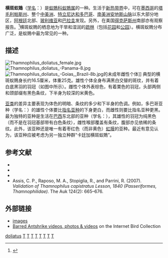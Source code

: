 {{noteTA
|1=zh-cn:特立尼达和多巴哥; zh-tw:千里達及托巴哥; zh-hk:千里達和多巴哥;
|2=zh-cn:特立尼达; zh-tw:千里達; zh-hk:千里達;
|3=zh-cn:多巴哥; zh-tw:托巴哥; zh-hk:多巴哥;
|4=zh-cn:厘米; zh-tw:公分;
|5=克=>zh-tw:公克;克=>zh-hk:公克;克=>zh-mo:公克;
}}
{{Speciesbox
| genus = Thamnophilus
| species = doliatus
| authority = ([[卡尔·林奈|Linnaeus]], 1764)
| status = LC
| status_system = iucn3.1
| image = Thamnophilus doliatus -Goias, Brazil-8.jpg
| image_caption = 巴西[[戈亚斯州|戈亚斯州]]的横斑蚁鵙雄性个体
}}

'''横斑蚁鵙'''（[[学名|学名]]：{{lang|la|''Thamnophilus doliatus''}}）是[[蚁鵙科|蚁鵙科]][[蚁鵙属|蚁鵙属]]的一种。生活于[[新热带界|新热带界]]中，可在[[墨西哥|墨西哥]]的[[塔毛利帕斯州|塔毛利帕斯州]]、整个[[中美洲|中美洲]]、[[特立尼达和多巴哥|特立尼达和多巴哥]]、[[南美洲|南美洲]][[安地斯山脉|安地斯山脉]]以东大部分地区，[[阿根廷|阿根廷]]北部、[[玻利维亚|玻利维亚]]和[[巴拉圭|巴拉圭]]发现。另外，在美国[[得克萨斯州|得克萨斯州]]南部亦有观察报告。<ref>{{cite web |url=http://www.texasbirds.org/tbrc/ar2007.html |title=存档副本 |accessdate=2009-08-21  |deadurl=yes |archiveurl=https://web.archive.org/web/20091208133322/http://texasbirds.org/tbrc/ar2007.html |archivedate=2009-12-08 }}</ref>横斑蚁鵙的栖息地为干旱和湿润的[[疏林|疏林]]（包括[[花园|花园]]和[[公园|公园]]）。横斑蚁鵙分布广泛，是蚁鵙中最为常见的一种。

== 描述 ==
[[Image:Thamnophilus_doliatus_female.jpg|thumb]]
[[File:Thamnophilus_doliatus_-Panama-8.jpg|left]]
[[File:Thamnophilus_doliatus_-Goias,_Brazil-8b.jpg|left]]的未成年雌性个体]]
典型的横斑蚁鵙身长约16.5厘米，体重25克。雄性个体全身布满黑白交替的斑纹，并有着白底黑羽的羽冠（如图中所示）。雌性个体外表棕色，有着栗色的羽冠，头部两侧和颈部缀有黑色条纹，下半身为较深的米黄色。

[[亚类|亚类]]的差异主要表现为体色的明暗、条纹的多少和下半身的色调。例如，多巴哥亚种（学名：{{lang|la|''T. d. tobagensis''}}）的雄性个体要比[[指名亚种|指名亚种]]的下身更白，而雌性则要比指名亚种更黑。最为独特的亚种是生活在[[巴西|巴西]]东北部的{{link-en|卡廷加|Caatinga}}亚种（学名：{{lang|la|''T. d. capistratus''}}），其雄性的羽冠为纯黑色（而不是在羽冠基部带有白色条纹），雌性喉部覆盖有条纹，腹部亦见依稀的条纹。此外，该亚种还是唯一有着枣红色（而非黄色）[[虹膜|虹膜]]的亚种。最近有意见认为，该亚种应被考虑为另一独立种群“卡廷加横斑蚁鵙”。

== 参考文献 ==
{{Listen|filename = Song of Thamnophilus doliatus.ogg|title = 在哥斯达黎加察拉拉国家公园（Carara NP）录制的横斑蚁鵙二重奏|type = sound|pos = left}}
{{Reflist}}<!-- CaribbJSci43:87. -->
* {{IUCN2010
|assessors=BirdLife International
|year=2009
|id=145531
|title=Thamnophilus doliatus
|version=3.1
|downloaded=2010-09-21
}}
*{{cite book
| last = ffrench<!--this name should not be capitalized-->
| first = Richard
| title = A Guide to the Birds of Trinidad and Tobago
| edition = 2nd edition
| year = 1991
| publisher = Comstock Publishing
| isbn = 0-8014-9792-2 }}
*{{cite book
| last = Hilty
| first = Steven L 
| title = Birds of Venezuela
| publisher = Christopher Helm
| date = 2003
| location = London
| isbn = 0-7136-6418-5 }}
* Assis, C. P.,  Raposo, M. A., Stopiglia, R., and Parrini, R. (2007). ''Validation of Thamnophilus capistratus Lesson, 1840 (Passeriformes, Thamnophilidae).'' The Auk 124(2): 665–676.

== 外部链接 ==
* [http://www.nhlstenden.com/ images] {{Wayback|url=http://www.nhlstenden.com/ |date=20210403094856 }}
* [http://ibc.lynxeds.com/species/barred-antshrike-thamnophilus-doliatus Barred Antshrike videos, photos & videos] {{Wayback|url=http://ibc.lynxeds.com/species/barred-antshrike-thamnophilus-doliatus |date=20160420030551 }} on the Internet Bird Collection
{{commons category|Thamnophilus doliatus}}

{{Taxonbar}}

[[Category:蚁鵙属|doliatus]]
[[Category:墨西哥鸟类|T]]
[[Category:中美洲鸟类|T]]
[[Category:巴西鸟类|T]]
[[Category:1764年描述的鸟类|T]]
[[Category:阿根廷鸟类|T]]
[[Category:玻利维亚鸟类|T]]
[[Category:巴拉圭動物|T]]
[[Category:美国鸟类|T]]